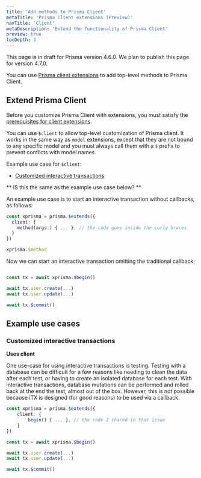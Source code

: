 ```yaml
---
title: 'Add methods to Prisma Client'
metaTitle: 'Prisma Client extensions (Preview)'
navTitle: 'Client'
metaDescription: 'Extend the functionality of Prisma Client'
preview: true
tocDepth: 3
---
```


<TopBlock>

<Admonition type="info">

This page is in draft for Prisma version 4.6.0. We plan to publish this page for version 4.7.0.

</Admonition>

You can use [Prisma client extensions](/concepts/components/prisma-client/client-extensions) to add top-level methods to Prisma Client.

</TopBlock>

## Extend Prisma Client

<Admonition type="info">

Before you customize Prisma Client with extensions, you must satisfy the [prerequisites for client extensions](/concepts/components/prisma-client/client-extensions#prerequisites).

</Admonition>

You can use `$client` to allow top-level customization of Prisma client. It works in the same way as `model` extensions, except that they are not bound to any specific model and you must always call them with a `$` prefix to prevent conflicts with model names.

Example use case for `$client`:

- [Customized interactive transactions](#customized-interactive-transactions)

** IS this the same as the example use case below? **

An example use case is to start an interactive transaction without callbacks, as follows:

```ts
const xprisma = prisma.$extends({
  client: {
    method(args:) { ... }, // the code goes inside the curly braces
  }
})

xprisma.$method
```

Now we can start an interactive transaction omitting the traditional callback:

```ts

const tx = await xprisma.$begin()

await tx.user.create(...)
await tx.user.update(...)

await tx.$commit()

```

## Example use cases

### Customized interactive transactions

**Uses client**

One use-case for using interactive transactions is testing. Testing with a database can be difficult for a few reasons like needing to clean the data after each test, or having to create an isolated database for each test. With interactive transactions, database mutations can be performed and rolled back at the end the test, almost out of the box. However, this is not possible because iTX is designed (for good reasons) to be used via a callback.

```ts
const xprisma = prisma.$extends({
	client: {
		begin() { ... }, // the code I shared in that issue
	}
})

const tx = await xprisma.$begin()

await tx.user.create(...)
await tx.user.update(...)

await tx.$commit()
```
